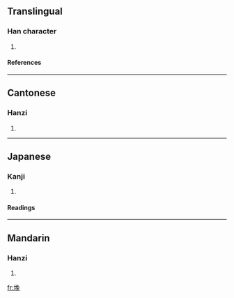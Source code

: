 ==Translingual==
===Han character===
{{Han char|rn=32|rad=土|as=08|sn=11|four=4711<sub>3</sub>|canj=土弓日戈 (GNAI)}}
# {{defn|Han|sort=土08}}
====References====
{{Han ref|kx=0232.181|dkj=05232|hdz=10456.010|uh=580D|ud=22541|bh=D4CB|bd=54475}}
----
==Cantonese==
===Hanzi===
{{yue-hanzi|jyut=|y=tou3}}
# {{defn|Cantonese}}
----
==Japanese==

===Kanji===
{{ja-kanji|grade=|rs=土08}}
# {{defn|Japanese}} 
====Readings====
{{ja-readings|on=[[と]] (to)|kun=}}





----
==Mandarin==
===Hanzi===
{{cmn-hanzi|pin=[[tù]] ([[tu4]])|wg=t'u<sup>4</sup>}}
# {{defn|Mandarin}}

[[fr:堍]]
